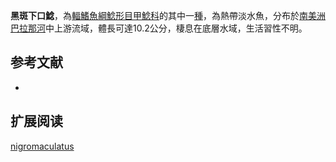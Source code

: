 {{Speciesbox
| name = 黑斑下口鯰
| image = 
| image_width = 250px
| image_caption = 
| status = NE
| status_system = IUCN3.1
| genus = Hypostomus
| species = nigromaculatus
| authority = [[Schubart|Schubart]], 1964
| synonyms = *''Plecostomus nigromaculatus'',Schubart, 1964
}}

'''黑斑下口鯰'''，為[[輻鰭魚綱|輻鰭魚綱]][[鯰形目|鯰形目]][[甲鯰科|甲鯰科]]的其中一[[種|種]]，為熱帶淡水魚，分布於[[南美洲|南美洲]][[巴拉那河|巴拉那河]]中上游流域，體長可達10.2公分，棲息在底層水域，生活習性不明。
==参考文献==
*{{FishBase_species|genus=Hypostomus|species=nigromaculatus|year=2015|month=1}}

== 扩展阅读 ==
{{refbegin}}
{{wikispecies-inline|Hypostomus nigromaculatus|黑斑下口鯰}}
{{refend}}
{{Taxonbar|from=Q5537038}}

[[Category:下口鯰屬|nigromaculatus]]